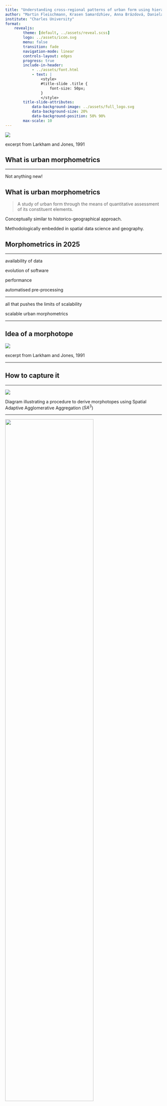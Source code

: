 ```yaml
---
title: "Understanding cross-regional patterns of urban form using hierarchical morphotope classification"
author: "Martin Fleischmann, Krasen Samardzhiev, Anna Brázdová, Daniela Dančejová, Lisa Winkler"
institute: "Charles University"
format:
    revealjs:
        theme: [default, ../assets/reveal.scss]
        logo: ../assets/icon.svg
        menu: false
        transition: fade
        navigation-mode: linear
        controls-layout: edges
        progress: true
        include-in-header:
            - ../assets/font.html
            - text: |
                <style>
                #title-slide .title {
                    font-size: 50px;
                }
                </style>
        title-slide-attributes:
            data-background-image: ../assets/full_logo.svg
            data-background-size: 20%
            data-background-position: 50% 90%
        max-scale: 10
---
```


![](../figures/202410_Nanjing/morphometrics_conzen.png)

::: aside
excerpt from Larkham and Jones, 1991
:::

## What is urban morphometrics {.question}

---

::: {.r-fit-text .absolute top=39%}
Not anything new!
:::

## What is urban morphometrics {.question}

::: {.fragment}
> A study of urban form through the means of quantitative assessment of its constituent elements.
:::

[Conceptually similar to historico-geographical approach.]{.fragment}

[Methodologically embedded in spatial data science and geography.]{.fragment}

## Morphometrics in 2025

---

::: {.r-fit-text .absolute top=5%}
availability of data
:::

::: {.r-fit-text .absolute top=25% .fragment}
evolution of software
:::

::: {.r-fit-text .absolute top=40% .fragment}
performance
:::

::: {.r-fit-text .absolute top=75% .fragment}
automatised pre-processing
:::

---

::: {.r-fit-text .absolute top=30%}
all that pushes the limits of scalability
:::

::: {.r-fit-text .absolute top=50% .fragment}
scalable urban morphometrics
:::

---

## Idea of a morphotope

![](../figures/202410_Nanjing/mtope.png){.fragment}


::: aside
[excerpt from Larkham and Jones, 1991]{.fragment}
:::

---

## How to capture it {.question}

---

![](../figures/202506_ISUF/morphotope_diagram.png)

::: aside
Diagram illustrating a procedure to derive morphotopes using Spatial Adaptive Agglomerative Aggregation ($SA^3$)
:::

---


![](../figures/202506_ISUF/characters.png){fig-align="center" width=75%}

::: aside
5 out of 54 morphometric characters illustrated on the Prague City Centre
:::


---

![](../figures/202506_ISUF/morphotopes.png){fig-align="center" width=65%}

::: aside
Morphotope delineation illustrated on the Prague City Centre
:::

---

## Flexible definition of urban fabric

---

![](../figures/202506_ISUF/taxonomy_diagram.png){fig-align="center" width=90%}

::: aside
Diagram illustrating a procedure to derive Hierarchical Morphotope Classification (HiMoC)
:::

---

## {background-image="../figures/202506_ISUF/taxonomy.png" background-size="contain" .no-text}


---

## {background-image="../figures/202506_ISUF/examples.png" background-size="contain" .no-text}

::: aside
Illustration of different levels of the hierarchy.
:::

---

## {background-image="../figures/202506_ISUF/map.gif" background-size="contain" .no-text}


---

## Geography and urban structure

---

![](../figures/202506_ISUF/fuas.png){fig-align="center" width=90%}

::: aside
Functional Urban Areas used to sample from the classification
:::


---

![](../figures/202506_ISUF/fua_prg.png){fig-align="center" width=65%}

::: aside
Functional Urban Area of Prague
:::

---

![](../figures/202506_ISUF/pca.png){fig-align="center" width=60%}

::: aside
Projection of FUAs into 2 dimensions (PCA 1 x PCA 2) based on their morphological composition
:::

---

![](../figures/202506_ISUF/pca3.png){fig-align="center" width=60%}

::: aside
Projection of FUAs into 2 dimensions (PCA 1 x PCA 3) based on their morphological composition
:::

## Spatial clustering

---

![](../figures/202506_ISUF/synthetic.png){fig-align="center"}

::: aside
Strength of the synthetic boundary in distinguishing morphology of regions
:::

## Boundaries of impact

---

![](../figures/202506_ISUF/boundaries.png){fig-align="center"}

::: aside
Strength of the historical boundary in distinguishing morphology of regions
:::


# Take home points

## Times have changed. Methods have changed. Concepts? Those only evolved
## Urban morphology can be deeply embedded in spatial data science
## Urban morphometrics can support quantitative studies done at scale
## We can ask questions like never before


---

## Do you want to follow up {.question}

[{{< fa regular envelope >}}](mailto:martin.fleischmann@natur.cuni.cz) martin.fleischmann@natur.cuni.cz

[{{< fa brands mastodon >}}](https://fosstodon.org/@martinfleis) @martinfleis@fosstodon.org

[{{< fa regular user >}}](https://martinfleischmann.net) martinfleischmann.net

::: aside
The authors kindly acknowledge funding by the Charles University’s Primus programme through the project "Influence of Socioeconomic and Cultural Factors on Urban Structure in Central Europe", project reference `PRIMUS/24/SCI/023`.
:::